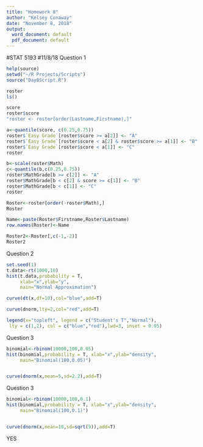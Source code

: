 ---
title: "Homework 8"
author: "Kelsey Conaway"
date: "November 8, 2018"
output:
  word_document: default
  pdf_document: default
---
#STAT 5193
#11/8/18
Question 1

```{r}
help(source)
setwd("~/R Projects/Scripts")
source("Day8Script.R")

roster
ls()

score
roster$score
"roster <- roster[order(Lastname,Firstname),]"
```

```{r}
a<-quantile(score, c(0.25,0.75))
roster$`Easy Grade`[roster$score >= a[2]] <- "A"
roster$`Easy Grade`[roster$score < a[2] & roster$score >= a[1]] <- "B"
roster$`Easy Grade`[roster$score < a[1]] <- "C"	
roster
```

```{r}
b<-scale(roster$Math)
c<-quantile(b,c(0.25,0.75))
roster$MathGrade[b >= c[2]] <- "A"
roster$MathGrade[b < c[2] & score >= c[1]] <- "B"
roster$MathGrade[b < c[1]] <- "C"	
roster
```

```{r}
Roster<-roster[order(-roster$Math),]
Roster
```
```{r}
Name<-paste(Roster$Firstname,Roster$Lastname)
row.names(Roster)<-Name

Roster2<-Roster[,c(-1,-2)]
Roster2
```

Question 2
```{r}
set.seed(1)
t.data<-rt(1000,10)
hist(t.data,probability = T,
     xlab="x",ylab="y", 
     main="Normal Approximation")

curve(dt(x,df=10),col="blue",add=T)

curve(dnorm,lty=2,col="red",add=T)

legend(x="topleft", legend = c("Student's T","Normal"), 
 lty = c(1,2), col = c("blue","red"),lwd=3, inset = 0.05)
```
Question 3

```{r}
binomial<-rbinom(10000,100,0.05)
hist(binomial,probability = T, xlab="x",ylab="density",
     main="Binomial(100,0.05)")


curve(dnorm(x,mean=5,sd=2.2),add=T)
```

Question 3

```{r}
binomial<-rbinom(10000,100,0.1)
hist(binomial,probability = T, xlab="x",ylab="density",
     main="Binomial(100,0.1)")


curve(dnorm(x,mean=10,sd=sqrt(9)),add=T)
```
YES